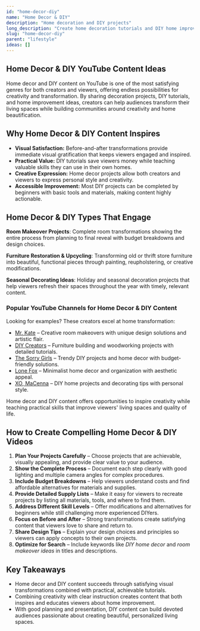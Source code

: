 ```yaml
---
id: "home-decor-diy"
name: "Home Decor & DIY"
description: "Home decoration and DIY projects"
long_description: "Create home decoration tutorials and DIY home improvement projects"
slug: "home-decor-diy"
parent: "lifestyle"
ideas: []
---
```


## Home Decor & DIY YouTube Content Ideas

Home decor and DIY content on YouTube is one of the most satisfying genres for both creators and viewers, offering endless possibilities for creativity and transformation. By sharing decoration projects, DIY tutorials, and home improvement ideas, creators can help audiences transform their living spaces while building communities around creativity and home beautification.

## Why Home Decor & DIY Content Inspires

- **Visual Satisfaction:** Before-and-after transformations provide immediate visual gratification that keeps viewers engaged and inspired.  
- **Practical Value:** DIY tutorials save viewers money while teaching valuable skills they can use in their own homes.  
- **Creative Expression:** Home decor projects allow both creators and viewers to express personal style and creativity.  
- **Accessible Improvement:** Most DIY projects can be completed by beginners with basic tools and materials, making content highly actionable.  

## Home Decor & DIY Types That Engage

**Room Makeover Projects**: Complete room transformations showing the entire process from planning to final reveal with budget breakdowns and design choices.

**Furniture Restoration & Upcycling**: Transforming old or thrift store furniture into beautiful, functional pieces through painting, reupholstering, or creative modifications.

**Seasonal Decorating Ideas**: Holiday and seasonal decoration projects that help viewers refresh their spaces throughout the year with timely, relevant content.

### Popular YouTube Channels for Home Decor & DIY Content

Looking for examples? These creators excel at home transformation:  
- [Mr. Kate](https://www.youtube.com/@mrkate) – Creative room makeovers with unique design solutions and artistic flair.  
- [DIY Creators](https://www.youtube.com/@DIYCreators) – Furniture building and woodworking projects with detailed tutorials.  
- [The Sorry Girls](https://www.youtube.com/@thesorrygirlsofficial) – Trendy DIY projects and home decor with budget-friendly solutions.  
- [Lone Fox](https://www.youtube.com/@lonefoxhome) – Minimalist home decor and organization with aesthetic appeal.  
- [XO, MaCenna](https://www.youtube.com/@xomacenna) – DIY home projects and decorating tips with personal style.  

Home decor and DIY content offers opportunities to inspire creativity while teaching practical skills that improve viewers' living spaces and quality of life.

## How to Create Compelling Home Decor & DIY Videos

1. **Plan Your Projects Carefully** – Choose projects that are achievable, visually appealing, and provide clear value to your audience.  
2. **Show the Complete Process** – Document each step clearly with good lighting and multiple camera angles for complex procedures.  
3. **Include Budget Breakdowns** – Help viewers understand costs and find affordable alternatives for materials and supplies.  
4. **Provide Detailed Supply Lists** – Make it easy for viewers to recreate projects by listing all materials, tools, and where to find them.  
5. **Address Different Skill Levels** – Offer modifications and alternatives for beginners while still challenging more experienced DIYers.  
6. **Focus on Before and After** – Strong transformations create satisfying content that viewers love to share and return to.  
7. **Share Design Tips** – Explain your design choices and principles so viewers can apply concepts to their own projects.  
8. **Optimize for Search** – Include keywords like *DIY home decor* and *room makeover ideas* in titles and descriptions.  

## Key Takeaways

- Home decor and DIY content succeeds through satisfying visual transformations combined with practical, achievable tutorials.  
- Combining creativity with clear instruction creates content that both inspires and educates viewers about home improvement.  
- With good planning and presentation, DIY content can build devoted audiences passionate about creating beautiful, personalized living spaces.